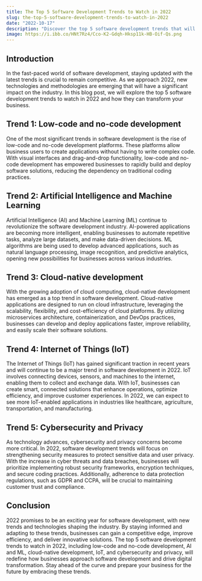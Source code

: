 ```yaml
---
title: The Top 5 Software Development Trends to Watch in 2022
slug: the-top-5-software-development-trends-to-watch-in-2022
date: "2022-10-17"
description: "Discover the top 5 software development trends that will shape the industry in 2022 and beyond. Stay ahead of the curve and prepare your business for the future."
image: https://i.ibb.co/HNt7Rz4/Cco-K2-Gdqh-Hksp11k-HB-Oif-Qs.png
---
```


## Introduction

In the fast-paced world of software development, staying updated with the latest trends is crucial to remain competitive. As we approach 2022, new technologies and methodologies are emerging that will have a significant impact on the industry. In this blog post, we will explore the top 5 software development trends to watch in 2022 and how they can transform your business.

## Trend 1: Low-code and no-code development

One of the most significant trends in software development is the rise of low-code and no-code development platforms. These platforms allow business users to create applications without having to write complex code. With visual interfaces and drag-and-drop functionality, low-code and no-code development has empowered businesses to rapidly build and deploy software solutions, reducing the dependency on traditional coding practices.

## Trend 2: Artificial Intelligence and Machine Learning

Artificial Intelligence (AI) and Machine Learning (ML) continue to revolutionize the software development industry. AI-powered applications are becoming more intelligent, enabling businesses to automate repetitive tasks, analyze large datasets, and make data-driven decisions. ML algorithms are being used to develop advanced applications, such as natural language processing, image recognition, and predictive analytics, opening new possibilities for businesses across various industries.

## Trend 3: Cloud-native development

With the growing adoption of cloud computing, cloud-native development has emerged as a top trend in software development. Cloud-native applications are designed to run on cloud infrastructure, leveraging the scalability, flexibility, and cost-efficiency of cloud platforms. By utilizing microservices architecture, containerization, and DevOps practices, businesses can develop and deploy applications faster, improve reliability, and easily scale their software solutions.

## Trend 4: Internet of Things (IoT)

The Internet of Things (IoT) has gained significant traction in recent years and will continue to be a major trend in software development in 2022. IoT involves connecting devices, sensors, and machines to the internet, enabling them to collect and exchange data. With IoT, businesses can create smart, connected solutions that enhance operations, optimize efficiency, and improve customer experiences. In 2022, we can expect to see more IoT-enabled applications in industries like healthcare, agriculture, transportation, and manufacturing.

## Trend 5: Cybersecurity and Privacy

As technology advances, cybersecurity and privacy concerns become more critical. In 2022, software development trends will focus on strengthening security measures to protect sensitive data and user privacy. With the increase in cyber threats and data breaches, businesses will prioritize implementing robust security frameworks, encryption techniques, and secure coding practices. Additionally, adherence to data protection regulations, such as GDPR and CCPA, will be crucial to maintaining customer trust and compliance.

## Conclusion

2022 promises to be an exciting year for software development, with new trends and technologies shaping the industry. By staying informed and adapting to these trends, businesses can gain a competitive edge, improve efficiency, and deliver innovative solutions. The top 5 software development trends to watch in 2022, including low-code and no-code development, AI and ML, cloud-native development, IoT, and cybersecurity and privacy, will redefine how businesses approach software development and drive digital transformation. Stay ahead of the curve and prepare your business for the future by embracing these trends.